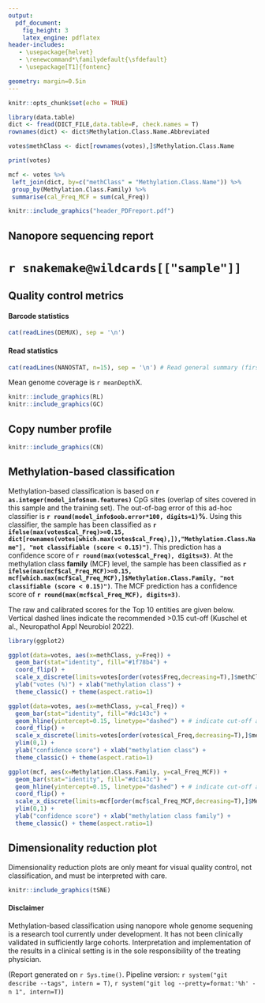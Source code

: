 ```yaml
---
output:
  pdf_document:
    fig_height: 3
    latex_engine: pdflatex
header-includes:
   - \usepackage{helvet}
   - \renewcommand*\familydefault{\sfdefault}
   - \usepackage[T1]{fontenc}

geometry: margin=0.5in
---
```


```r
knitr::opts_chunk$set(echo = TRUE)

library(data.table)
dict <- fread(DICT_FILE,data.table=F, check.names = T)
rownames(dict) <- dict$Methylation.Class.Name.Abbreviated

votes$methClass <- dict[rownames(votes),]$Methylation.Class.Name

print(votes)

mcf <- votes %>%
 left_join(dict, by=c("methClass" = "Methylation.Class.Name")) %>%
 group_by(Methylation.Class.Family) %>%
 summarise(cal_Freq_MCF = sum(cal_Freq))
```

```r
knitr::include_graphics("header_PDFreport.pdf")
```

## Nanopore sequencing report

# `r snakemake@wildcards[["sample"]]`

## Quality control metrics

#### Barcode statistics

```r
cat(readLines(DEMUX), sep = '\n')
```

#### Read statistics

```r
cat(readLines(NANOSTAT, n=15), sep = '\n') # Read general summary (first 15 lines) of NanoStat statistics
```

Mean genome coverage is `r meanDepth`X.

```r
knitr::include_graphics(RL)
knitr::include_graphics(GC)
```

## Copy number profile

```r
knitr::include_graphics(CN)
```

## Methylation-based classification

Methylation-based classification is based on **`r as.integer(model_info$num.features)`** CpG sites (overlap of sites covered in this sample and the training set).
The out-of-bag error of this ad-hoc classifier is **`r round(model_info$oob.error*100, digits=1)`%**.
Using this classifier, the sample has been classified as **`r ifelse(max(votes$cal_Freq)>=0.15, dict[rownames(votes[which.max(votes$cal_Freq),]),"Methylation.Class.Name"], "not classifiable (score < 0.15)")`**. 
This prediction has a confidence score of **`r round(max(votes$cal_Freq), digits=3)`**.
At the methylation class **family** (MCF) level, the sample has been classified as **`r ifelse(max(mcf$cal_Freq_MCF)>=0.15, mcf[which.max(mcf$cal_Freq_MCF),]$Methylation.Class.Family, "not classifiable (score < 0.15)")`**. The MCF prediction has a confidence score of **`r round(max(mcf$cal_Freq_MCF), digits=3)`**.

The raw and calibrated scores for the Top 10 entities are given below.
Vertical dashed lines indicate the recommended >0.15 cut-off (Kuschel et al., Neuropathol Appl Neurobiol 2022).

```r
library(ggplot2)

ggplot(data=votes, aes(x=methClass, y=Freq)) +
  geom_bar(stat="identity", fill="#1f78b4") +
  coord_flip() +
  scale_x_discrete(limits=votes[order(votes$Freq,decreasing=T),]$methClass[10:1]) +
  ylab("votes (%)") + xlab("methylation class") +
  theme_classic() + theme(aspect.ratio=1)
```

```r
ggplot(data=votes, aes(x=methClass, y=cal_Freq)) +
  geom_bar(stat="identity", fill="#dc143c") +
  geom_hline(yintercept=0.15, linetype="dashed") + # indicate cut-off as in Kuschel et al., NAN 2022
  coord_flip() +
  scale_x_discrete(limits=votes[order(votes$cal_Freq,decreasing=T),]$methClass[10:1]) +
  ylim(0,1) +
  ylab("confidence score") + xlab("methylation class") +
  theme_classic() + theme(aspect.ratio=1)
```

```r
ggplot(mcf, aes(x=Methylation.Class.Family, y=cal_Freq_MCF)) +
  geom_bar(stat="identity", fill="#dc143c") +
  geom_hline(yintercept=0.15, linetype="dashed") + # indicate cut-off as in Kuschel et al., NAN 2022
  coord_flip() +
  scale_x_discrete(limits=mcf[order(mcf$cal_Freq_MCF,decreasing=T),]$Methylation.Class.Family[10:1]) +
  ylim(0,1) +
  ylab("confidence score") + xlab("methylation class family") +
  theme_classic() + theme(aspect.ratio=1)
```

## Dimensionality reduction plot

Dimensionality reduction plots are only meant for visual quality control, not classification, and must be interpreted with care.

```r
knitr::include_graphics(tSNE)
```

#### Disclaimer

Methylation-based classification using nanopore whole genome sequening is a research tool currently under development. It has not been clinically validated in sufficiently large cohorts. Interpretation and implementation of the results in a clinical setting is in the sole responsibility of the treating physician.

  
  

(Report generated on `r Sys.time()`. Pipeline version: `r system("git describe --tags", intern = T)`, `r system("git log --pretty=format:'%h' -n 1", intern=T)`)
